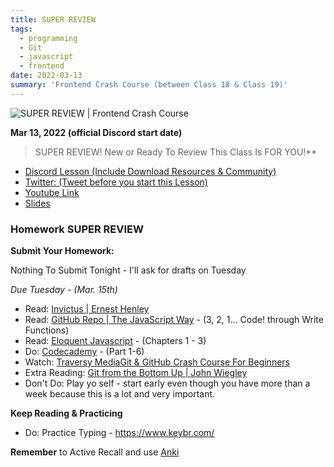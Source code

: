 ```yaml
---
title: SUPER REVIEW
tags:
  - programming
  - Git
  - javascript
  - frontend
date: 2022-03-13
summary: 'Frontend Crash Course (between Class 18 & Class 19)'
---
```


![SUPER REVIEW | Frontend Crash Course](https://cdn.hashnode.com/res/hashnode/image/upload/v1676633461608/PsxLWLikm.png?auto=compress)

**Mar 13, 2022 (official Discord start date)**

> SUPER REVIEW! New or Ready To Review This Class Is FOR YOU!\*\*

- [Discord Lesson (Include Download Resources & Community)](https://discord.com/channels/735923219315425401/738891289071714388/952598041364398160)
- [Twitter: (Tweet before you start this Lesson)](https://twitter.com/leonnoel/status/1503039026667827202)
- [Youtube Link](https://youtu.be/AkXLGS57MS4)
- [Slides](https://slides.com/leonnoel/html-css-js-review-100devs2)

### Homework SUPER REVIEW

**Submit Your Homework:**

Nothing To Submit Tonight - I'll ask for drafts on Tuesday

_Due Tuesday - (Mar. 15th)_

- Read: [Invictus | Ernest Henley](https://www.poetryfoundation.org/poems/51642/invictus)
- Read: [GitHub Repo | The JavaScript Way](https://github.com/bpesquet/thejsway) - (3, 2, 1... Code! through Write Functions)
- Read: [Eloquent Javascript](http://eloquentjavascript.net/3rd_edition/) - (Chapters 1 - 3)
- Do: [Codecademy](https://www.codecademy.com/learn/introduction-to-javascript) - (Part 1-6)
- Watch: [Traversy MediaGit & GitHub Crash Course For Beginners](https://youtu.be/SWYqp7iY_Tc)
- Extra Reading: [Git from the Bottom Up | John Wiegley](https://jwiegley.github.io/git-from-the-bottom-up/)
- Don't Do: Play yo self - start early even though you have more than a week because this is a lot and very important.

**Keep Reading & Practicing**

- Do: Practice Typing - https://www.keybr.com/

**Remember** to Active Recall and use [Anki](https://apps.ankiweb.net/)

